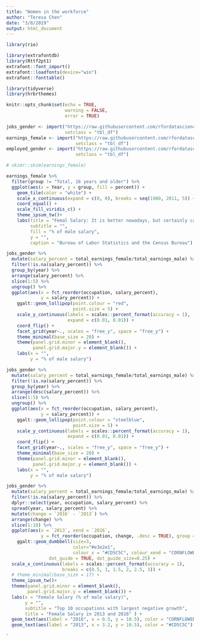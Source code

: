 ```yaml
---
title: "Women in the workforce"
author: "Teresa Chen"
date: "3/8/2019"
output: html_document
---
```


```r
library(rio)

library(extrafontdb)
library(Rttf2pt1)
extrafont::font_import()
extrafont::loadfonts(device="win")
extrafont::fonttable()

library(tidyverse)
library(hrbrthemes)

knitr::opts_chunk$set(echo = TRUE,
                      warning = FALSE,
                      error = TRUE)
```

```r

jobs_gender <- import("https://raw.githubusercontent.com/rfordatascience/tidytuesday/master/data/2019/2019-03-05/jobs_gender.csv", 
                      setclass = "tbl_df")
earnings_female <- import("https://raw.githubusercontent.com/rfordatascience/tidytuesday/master/data/2019/2019-03-05/earnings_female.csv",
                          setclass = "tbl_df") 
employed_gender <- import("https://raw.githubusercontent.com/rfordatascience/tidytuesday/master/data/2019/2019-03-05/employed_gender.csv",
                          setclass = "tbl_df") 

```


```r


# skimr::skim(earnings_female)

earnings_female %>% 
  filter(group != "Total, 16 years and older") %>% 
  ggplot(aes(x = Year, y = group, fill = percent)) +
    geom_tile(color = "white") +
    scale_x_continuous(expand = c(0, 0), breaks = seq(1980, 2011, 5)) +
    coord_equal() +
    scale_fill_viridis_c() +
    theme_ipsum_tw()+
    labs(title = "Femal Salary: It is better nowadays, but certainly can be better. ",
         subtitle = "",
         fill = "% of male salary",
         y = "",
         caption = "Bureau of Labor Statistics and the Census Bureau")
```

```r

jobs_gender %>% 
  mutate(salary_percent = total_earnings_female/total_earnings_male) %>% 
  filter(!is.na(salary_percent)) %>%
  group_by(year) %>% 
  arrange(salary_percent) %>% 
  slice(1:5) %>% 
  ungroup() %>% 
  ggplot(aes(x = fct_reorder(occupation, salary_percent), 
             y = salary_percent)) +
    ggalt::geom_lollipop(point.colour = "red",
                         point.size = 5) +
    scale_y_continuous(labels = scales::percent_format(accuracy = 1),
                       expand = c(0.01, 0.01)) +
    coord_flip() +
    facet_grid(year~., scales = "free_y", space = "free_y") +
    theme_minimal(base_size = 20) +
    theme(panel.grid.minor = element_blank(),
          panel.grid.major.y = element_blank()) +
    labs(x = "",
         y = "% of male salary")

```


```r

jobs_gender %>% 
  mutate(salary_percent = total_earnings_female/total_earnings_male) %>% 
  filter(!is.na(salary_percent)) %>%
  group_by(year) %>% 
  arrange(desc(salary_percent)) %>% 
  slice(1:5) %>% 
  ungroup() %>% 
  ggplot(aes(x = fct_reorder(occupation, salary_percent), 
             y = salary_percent)) +
    ggalt::geom_lollipop(point.colour = "steelblue",
                         point.size = 5) +
    scale_y_continuous(labels = scales::percent_format(accuracy = 1),
                       expand = c(0.01, 0.01)) +
    coord_flip() +
    facet_grid(year~., scales = "free_y", space = "free_y") +
    theme_minimal(base_size = 20) +
    theme(panel.grid.minor = element_blank(),
          panel.grid.major.y = element_blank()) +
    labs(x = "",
         y = "% of male salary")

```




```r

jobs_gender %>% 
  mutate(salary_percent = total_earnings_female/total_earnings_male) %>% 
  filter(!is.na(salary_percent)) %>%
  dplyr::select(year, occupation, salary_percent) %>% 
  spread(year, salary_percent) %>% 
  mutate(change = `2016` - `2013`) %>%
  arrange(change) %>% 
  slice(1:10) %>% 
  ggplot(aes(x = `2013`, xend = `2016`, 
             y = fct_reorder(occupation, change, .desc = TRUE), group = occupation)) +
    ggalt::geom_dumbbell(size=3, 
                         color="#e3e2e1", 
                         colour_x = "#CD5C5C", colour_xend = "CORNFLOWERBLUE",
                dot_guide = TRUE, dot_guide_size=0.25) +
  scale_x_continuous(labels = scales::percent_format(accuracy = 1),
                     breaks = c(0.5, 1, 1.5, 2, 2.5, 3)) +
  # theme_minimal(base_size = 17) +
  theme_ipsum_tw()+
  theme(panel.grid.minor = element_blank(),
        panel.grid.major.y = element_blank()) +
  labs(x = "Female Salary (% of male salary)", 
       y = "",
       subtitle = "Top 10 occupations with largest negative growth",
       title = "Female Salary in 2013 and 2016" ) +
  geom_text(aes(label = "2016", x = 0.5, y = 10.5), color = "CORNFLOWERBLUE") +
  geom_text(aes(label = "2013", x = 3.2, y = 10.5), color = "#CD5C5C") 
```


`

